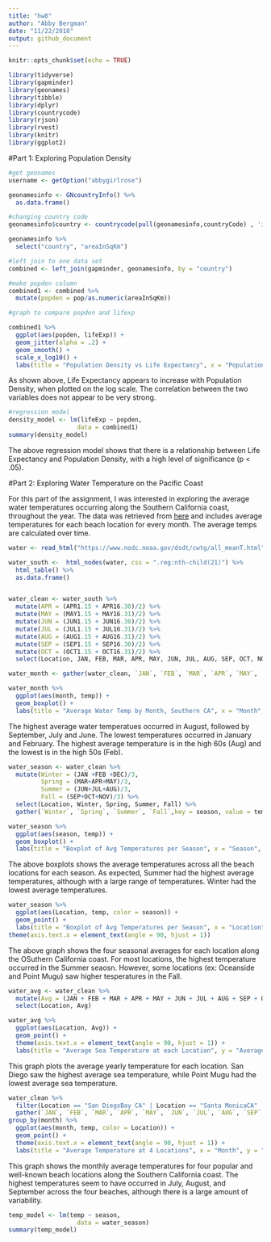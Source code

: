 ```yaml
---
title: "hw8"
author: "Abby Bergman"
date: "11/22/2018"
output: github_document
---
```


```r
knitr::opts_chunk$set(echo = TRUE)
```

```r
library(tidyverse)
library(gapminder)
library(geonames)
library(tibble)
library(dplyr)
library(countrycode)
library(rjson)
library(rvest)
library(knitr)
library(ggplot2)
```

#Part 1: Exploring Population Density

```r
#get geonames
username <- getOption("abbygirlrose")

geonamesinfo <- GNcountryInfo() %>%
  as.data.frame()


```


```r
#changing country code
geonamesinfo$country <- countrycode(pull(geonamesinfo,countryCode) , 'iso2c', 'country.name')

geonamesinfo %>%
  select("country", "areaInSqKm") 

#left join to one data set
combined <- left_join(gapminder, geonamesinfo, by = "country")

#make popden column
combined1 <- combined %>%
  mutate(popden = pop/as.numeric(areaInSqKm))
```

```r
#graph to compare popden and lifexp

combined1 %>%
  ggplot(aes(popden, lifeExp)) +
  geom_jitter(alpha = .2) +
  geom_smooth() +
  scale_x_log10() +
  labs(title = "Population Density vs Life Expectancy", x = "Population Density", y = "Life Expectancy")
```

As shown above, Life Expectancy appears to increase with Population Density, when plotted on the log scale. The correlation between the two variables does not appear to be very strong. 

```r
#regression model
density_model <- lm(lifeExp ~ popden, 
                   data = combined1)
summary(density_model)
```
The above regression model shows that there is a relationship between Life Expectancy and Population Density, with a high level of significance (p < .05). 


#Part 2: Exploring Water Temperature on the Pacific Coast

For this part of the assignment, I was interested in exploring the average water temperatures occurring along the Southern California coast, throughout the year. The data was retrieved from [here](https://www.nodc.noaa.gov/dsdt/cwtg/all_meanT.html) and includes average temperatures for each beach location for every month. The average temps are calculated over time. 

```r
water <- read_html("https://www.nodc.noaa.gov/dsdt/cwtg/all_meanT.html")

water_south <-  html_nodes(water, css = ".reg:nth-child(21)") %>%
  html_table() %>%
  as.data.frame()


water_clean <- water_south %>%
  mutate(APR = (APR1.15 + APR16.30)/2) %>%
  mutate(MAY = (MAY1.15 + MAY16.31)/2) %>%
  mutate(JUN = (JUN1.15 + JUN16.30)/2) %>%
  mutate(JUL = (JUL1.15 + JUL16.31)/2) %>%
  mutate(AUG = (AUG1.15 + AUG16.31)/2) %>%
  mutate(SEP = (SEP1.15 + SEP16.30)/2) %>%
  mutate(OCT = (OCT1.15 + OCT16.31)/2) %>%
  select(Location, JAN, FEB, MAR, APR, MAY, JUN, JUL, AUG, SEP, OCT, NOV, DEC)

water_month <- gather(water_clean, `JAN`, `FEB`, `MAR`, `APR`, `MAY`, `JUN`, `JUL`, `AUG`, `SEP`, `OCT`, `NOV`, `DEC` ,key = month, value = temp)

water_month %>%
  ggplot(aes(month, temp)) +
  geom_boxplot() + 
  labs(title = "Average Water Temp by Month, Southern CA", x = "Month", y = "Average Water Temp")
```

The highest average water temperatues occurred in August, followed by September, July and June. The lowest temperatures occurred in January and February. The highest average temperature is in the high 60s (Aug) and the lowest is in the high 50s (Feb). 
```r
water_season <- water_clean %>%
  mutate(Winter = (JAN +FEB +DEC)/3, 
         Spring = (MAR+APR+MAY)/3, 
         Summer = (JUN+JUL+AUG)/3, 
         Fall = (SEP+OCT+NOV)/3) %>%
  select(Location, Winter, Spring, Summer, Fall) %>%
  gather(`Winter`, `Spring`, `Summer`, `Fall`,key = season, value = temp)

water_season %>%
  ggplot(aes(season, temp)) +
  geom_boxplot() + 
  labs(title = "Boxplot of Avg Temperatures per Season", x = "Season", y = "Temperature")

```

The above boxplots shows the average temperatures across all the beach locations for each season. As expected, Summer had the highest average temperatures, although with a large range of temperatures. Winter had the lowest average temperatures. 

```r

water_season %>%
  ggplot(aes(Location, temp, color = season)) +
  geom_point() + 
  labs(title = "Boxplot of Avg Temperatures per Season", x = "Location", y = "Temperature") +
theme(axis.text.x = element_text(angle = 90, hjust = 1))

```

The above graph shows the four seasonal averages for each location along the OSuthern California coast. For most locations, the highest temperature occurred in the Summer seaosn. However, some locations (ex: Oceanside and Point Mugu) saw higher tesperatures in the Fall. 

```r
water_avg <- water_clean %>%
  mutate(Avg = (JAN + FEB + MAR + APR + MAY + JUN + JUL + AUG + SEP + OCT + NOV + DEC)/12) %>%
  select(Location, Avg) 

water_avg %>%
  ggplot(aes(Location, Avg)) +
  geom_point() +
  theme(axis.text.x = element_text(angle = 90, hjust = 1)) +
  labs(title = "Average Sea Temperature at each Location", y = "Average Temperature")

```

This graph plots the average yearly temperature for each location. San Diego saw the highest average sea temperature, while Point Mugu had the lowest average sea temperature.  


```r
water_clean %>%
  filter(Location == "San DiegoBay CA" | Location == "Santa MonicaCA" | Location == "Santa BarbaraCA" | Location == "Los AngelesCA") %>%
  gather(`JAN`, `FEB`, `MAR`, `APR`, `MAY`, `JUN`, `JUL`, `AUG`, `SEP`, `OCT`, `NOV`, `DEC` ,key = month, value = temp) %>%
group_by(month) %>%
  ggplot(aes(month, temp, color = Location)) +
  geom_point() +
  theme(axis.text.x = element_text(angle = 90, hjust = 1)) +
  labs(title = "Average Temperature at 4 Locations", x = "Month", y = "Temperature")
```

This graph shows the monthly average temperatures for four popular and well-known beach locations along the Southern California coast. The highest temperatures seem to have occurred in July, August, and September across the four beaches, although there is a large amount of variability. 

```r
temp_model <- lm(temp ~ season, 
                   data = water_season)
summary(temp_model)
```

